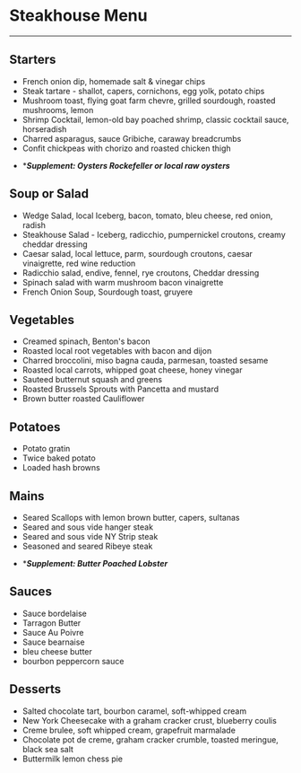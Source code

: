 

# Steakhouse Menu
---


## Starters

- French onion dip, homemade salt & vinegar chips
- Steak tartare - shallot, capers, cornichons, egg yolk, potato chips
- Mushroom toast, flying goat farm chevre, grilled sourdough, roasted mushrooms, lemon
- Shrimp Cocktail, lemon-old bay poached shrimp, classic cocktail sauce, horseradish
- Charred asparagus, sauce Gribiche, caraway breadcrumbs
- Confit chickpeas with chorizo and roasted chicken thigh

* *_**Supplement: Oysters Rockefeller or local raw oysters**_

## Soup or Salad

- Wedge Salad, local Iceberg, bacon, tomato, bleu cheese, red onion, radish
- Steakhouse Salad - Iceberg, radicchio, pumpernickel croutons, creamy cheddar dressing
- Caesar salad, local lettuce, parm, sourdough croutons, caesar vinaigrette, red wine reduction
- Radicchio salad, endive, fennel, rye croutons, Cheddar dressing
- Spinach salad with warm mushroom bacon vinaigrette
- French Onion Soup, Sourdough toast, gruyere

## Vegetables

- Creamed spinach, Benton's bacon
- Roasted local root vegetables with bacon and dijon
- Charred broccolini, miso bagna cauda, parmesan, toasted sesame
- Roasted local carrots, whipped goat cheese, honey vinegar
- Sauteed butternut squash and greens
- Roasted Brussels Sprouts with Pancetta and mustard
- Brown butter roasted Cauliflower

## Potatoes

- Potato gratin
- Twice baked potato
- Loaded hash browns

## Mains

- Seared Scallops with lemon brown butter, capers, sultanas
- Seared and sous vide hanger steak
- Seared and sous vide NY Strip steak
- Seasoned and seared Ribeye steak

* *_**Supplement: Butter Poached Lobster**_

## Sauces

- Sauce bordelaise
- Tarragon Butter
- Sauce Au Poivre
- Sauce bearnaise
- bleu cheese butter
- bourbon peppercorn sauce

## Desserts

- Salted chocolate tart, bourbon caramel, soft-whipped cream
- New York Cheesecake with a graham cracker crust, blueberry coulis
- Creme brulee, soft whipped cream, grapefruit marmalade
- Chocolate pot de creme, graham cracker crumble, toasted meringue, black sea salt
- Buttermilk lemon chess pie
